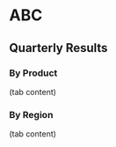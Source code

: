 # ABC

## Quarterly Results {.tabset}

### By Product

(tab content)

### By Region

(tab content)